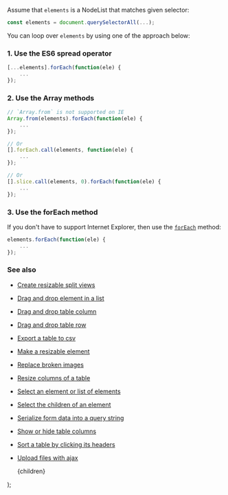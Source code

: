 
Assume that `elements` is a NodeList that matches given selector:

```js
const elements = document.querySelectorAll(...);
```

You can loop over `elements` by using one of the approach below:

### 1. Use the ES6 spread operator

```js
[...elements].forEach(function(ele) {
    ...
});
```

### 2. Use the Array methods

```js
// `Array.from` is not supported on IE
Array.from(elements).forEach(function(ele) {
    ...
});

// Or
[].forEach.call(elements, function(ele) {
    ...
});

// Or
[].slice.call(elements, 0).forEach(function(ele) {
    ...
});
```

### 3. Use the forEach method

If you don't have to support Internet Explorer, then use the [`forEach`](https://developer.mozilla.org/en-US/docs/Web/API/NodeList/forEach) method:

```js
elements.forEach(function(ele) {
    ...
});
```

### See also

-   [Create resizable split views](/create-resizable-split-views)
-   [Drag and drop element in a list](/drag-and-drop-element-in-a-list)
-   [Drag and drop table column](/drag-and-drop-table-column)
-   [Drag and drop table row](/drag-and-drop-table-row)
-   [Export a table to csv](/export-a-table-to-csv)
-   [Make a resizable element](/make-a-resizable-element)
-   [Replace broken images](/replace-broken-images)
-   [Resize columns of a table](/resize-columns-of-a-table)
-   [Select an element or list of elements](/select-an-element-or-list-of-elements)
-   [Select the children of an element](/select-the-children-of-an-element)
-   [Serialize form data into a query string](/serialize-form-data-into-a-query-string)
-   [Show or hide table columns](/show-or-hide-table-columns)
-   [Sort a table by clicking its headers](/sort-a-table-by-clicking-its-headers)
-   [Upload files with ajax](/upload-files-with-ajax)

    <PostLayout keywords="" title="Loop over a nodelist">
        {children}
    </PostLayout>
);
